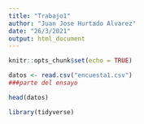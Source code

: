 ```yaml
---
title: "Trabajo1"
author: "Juan Jose Hurtado Alvarez"
date: "26/3/2021"
output: html_document
---
```


```r
knitr::opts_chunk$set(echo = TRUE)
```


```r
datos <- read.csv("encuesta1.csv")
###parte del ensayo
```

```r
head(datos)
```


```r
library(tidyverse)
```
